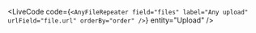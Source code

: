 
<LiveCode
	code={`<AnyFileRepeater field="files" label="Any upload" urlField="file.url" orderBy="order" />`}
	entity="Upload"
/>

